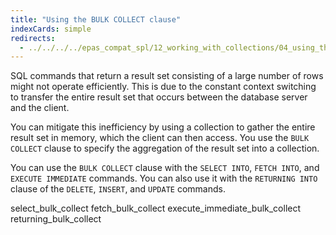 ```yaml
---
title: "Using the BULK COLLECT clause"
indexCards: simple
redirects:
  - ../../../../epas_compat_spl/12_working_with_collections/04_using_the_bulk_collect_clause #generated for docs/epas/reorg-role-use-case-mode
---
```


<div id="using_the_bulk_collect_clause" class="registered_link"></div>

SQL commands that return a result set consisting of a large number of rows might not operate efficiently. This is due to the constant context switching to transfer the entire result set that occurs between the database server and the client. 

You can mitigate this inefficiency by using a collection to gather the entire result set in memory, which the client can then access. You use the `BULK COLLECT` clause to specify the aggregation of the result set into a collection.

You can use the `BULK COLLECT` clause with the `SELECT INTO`, `FETCH INTO`, and `EXECUTE IMMEDIATE` commands. You can also use it with the `RETURNING INTO` clause of the `DELETE`, `INSERT`, and `UPDATE` commands. 

<div class="toctree" maxdepth="3">

select_bulk_collect fetch_bulk_collect execute_immediate_bulk_collect returning_bulk_collect

</div>
